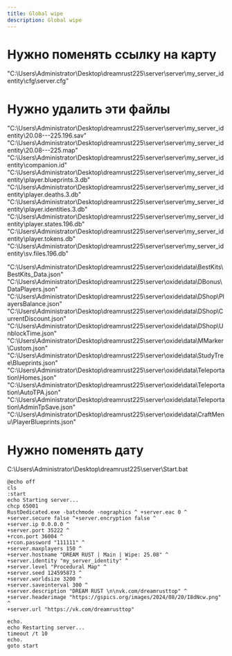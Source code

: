 ```yaml
---
title: Global wipe
description: Global wipe
---
```


# Нужно поменять ссылку на карту
"C:\Users\Administrator\Desktop\dreamrust225\server\server\my_server_identity\cfg\server.cfg"


# Нужно удалить эти файлы 
"C:\Users\Administrator\Desktop\dreamrust225\server\server\my_server_identity\20.08---225.196.sav"
"C:\Users\Administrator\Desktop\dreamrust225\server\server\my_server_identity\20.08---225.map"
"C:\Users\Administrator\Desktop\dreamrust225\server\server\my_server_identity\companion.id"
"C:\Users\Administrator\Desktop\dreamrust225\server\server\my_server_identity\player.blueprints.3.db"
"C:\Users\Administrator\Desktop\dreamrust225\server\server\my_server_identity\player.deaths.3.db"
"C:\Users\Administrator\Desktop\dreamrust225\server\server\my_server_identity\player.identities.3.db"
"C:\Users\Administrator\Desktop\dreamrust225\server\server\my_server_identity\player.states.196.db"
"C:\Users\Administrator\Desktop\dreamrust225\server\server\my_server_identity\player.tokens.db"
"C:\Users\Administrator\Desktop\dreamrust225\server\server\my_server_identity\sv.files.196.db"

"C:\Users\Administrator\Desktop\dreamrust225\server\oxide\data\BestKits\BestKits_Data.json"
"C:\Users\Administrator\Desktop\dreamrust225\server\oxide\data\DBonus\DataPlayers.json"
"C:\Users\Administrator\Desktop\dreamrust225\server\oxide\data\DShop\PlayersBalance.json"
"C:\Users\Administrator\Desktop\dreamrust225\server\oxide\data\DShop\CurrentDiscount.json"
"C:\Users\Administrator\Desktop\dreamrust225\server\oxide\data\DShop\UnblockTime.json"
"C:\Users\Administrator\Desktop\dreamrust225\server\oxide\data\MMarker\Custom.json"
"C:\Users\Administrator\Desktop\dreamrust225\server\oxide\data\StudyTree\Blueprints.json"
"C:\Users\Administrator\Desktop\dreamrust225\server\oxide\data\Teleportation\Homes.json"
"C:\Users\Administrator\Desktop\dreamrust225\server\oxide\data\Teleportation\AutoTPA.json"
"C:\Users\Administrator\Desktop\dreamrust225\server\oxide\data\Teleportation\AdminTpSave.json"
"C:\Users\Administrator\Desktop\dreamrust225\server\oxide\data\CraftMenu\PlayerBlueprints.json"

# Нужно поменять дату 
C:\Users\Administrator\Desktop\dreamrust225\server\Start.bat

```
@echo off
cls
:start
echo Starting server...
chcp 65001
RustDedicated.exe -batchmode -nographics ^ +server.eac 0 ^ +server.secure false ^+server.encryption false ^
+server.ip 0.0.0.0 ^
+server.port 35222 ^
+rcon.port 36004 ^
+rcon.password "111111" ^
+server.maxplayers 150 ^
+server.hostname "DREAM RUST | Main | Wipe: 25.08" ^
+server.identity "my_server_identity" ^
+server.level "Procedural Map" ^
+server.seed 124595873 ^
+server.worldsize 3200 ^
+server.saveinterval 300 ^
+server.description "DREAM RUST \n\nvk.com/dreamrusttop" ^
+server.headerimage "https://gspics.org/images/2024/08/20/I8dNcw.png" ^
+server.url "https://vk.com/dreamrusttop"

echo.
echo Restarting server...
timeout /t 10
echo.
goto start
```